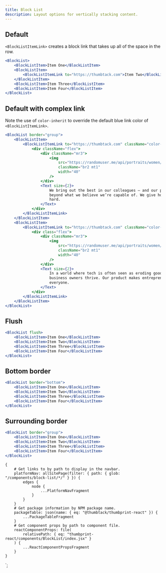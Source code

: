 ```yaml
---
title: Block List
description: Layout options for vertically stacking content.
---
```



<ComponentHeader data={props.data} />

## Default

`<BlockListItemLink>` creates a block link that takes up all of the space in the row.

```jsx
<BlockList>
    <BlockListItem>Item One</BlockListItem>
    <BlockListItem>
        <BlockListItemLink to="https://thumbtack.com">Item Two</BlockListItemLink>
    </BlockListItem>
    <BlockListItem>Item Three</BlockListItem>
    <BlockListItem>Item Four</BlockListItem>
</BlockList>
```

## Default with complex link

Note the use of `color-inherit` to override the default blue link color of `<BlockListItemLink>`.

```jsx
<BlockList border="group">
    <BlockListItem>
        <BlockListItemLink to="https://thumbtack.com" className="color-inherit hover-bg-gray-200">
            <div className="flex">
                <div className="mr3">
                    <img
                        src="https://randomuser.me/api/portraits/women/80.jpg"
                        className="br2 mt1"
                        width="40"
                    />
                </div>
                <Text size={2}>
                    We bring out the best in our colleagues — and our product — by pushing each
                    beyond what we believe we’re capable of. We give honest feedback, even when it’s
                    hard.
                </Text>
            </div>
        </BlockListItemLink>
    </BlockListItem>
    <BlockListItem>
        <BlockListItemLink to="https://thumbtack.com" className="color-inherit hover-bg-gray-200">
            <div class="flex">
                <div className="mr3">
                    <img
                        src="https://randomuser.me/api/portraits/women/85.jpg"
                        className="br2 mt1"
                        width="40"
                    />
                </div>
                <Text size={2}>
                    In a world where tech is often seen as eroding good jobs, we’re helping small
                    business owners thrive. Our product makes entrepreneurship accessible to
                    everyone.
                </Text>
            </div>
        </BlockListItemLink>
    </BlockListItem>
</BlockList>
```

## Flush

```jsx
<BlockList flush>
    <BlockListItem>Item One</BlockListItem>
    <BlockListItem>Item Two</BlockListItem>
    <BlockListItem>Item Three</BlockListItem>
    <BlockListItem>Item Four</BlockListItem>
</BlockList>
```

## Bottom border

```jsx
<BlockList border="bottom">
    <BlockListItem>Item One</BlockListItem>
    <BlockListItem>Item Two</BlockListItem>
    <BlockListItem>Item Three</BlockListItem>
    <BlockListItem>Item Four</BlockListItem>
</BlockList>
```

## Surrounding border

```jsx
<BlockList border="group">
    <BlockListItem>Item One</BlockListItem>
    <BlockListItem>Item Two</BlockListItem>
    <BlockListItem>Item Three</BlockListItem>
    <BlockListItem>Item Four</BlockListItem>
</BlockList>
```

<ComponentFooter data={props.data} />

    {
        # Get links to by path to display in the navbar.
        platformNav: allSitePage(filter: { path: { glob: "/components/block-list/*/" } }) {
            edges {
                node {
                    ...PlatformNavFragment
                }
            }
        }
        # Get package information by NPM package name.
        packageTable: json(name: { eq: "@thumbtack/thumbprint-react" }) {
            ...PackageTableFragment
        }
        # Get component props by path to component file.
        reactComponentProps: file(
            relativePath: { eq: "thumbprint-react/components/BlockList/index.jsx" }
        ) {
            ...ReactComponentPropsFragment
        }
    }
`;
